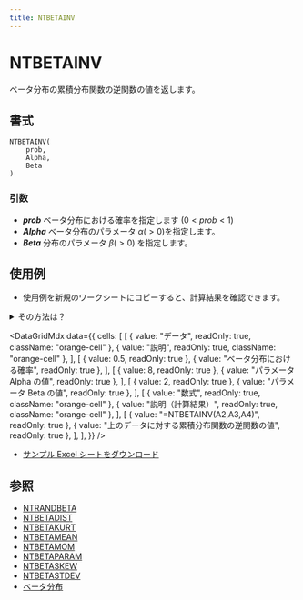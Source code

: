 ```yaml
---
title: NTBETAINV
---
```



# NTBETAINV

ベータ分布の累積分布関数の逆関数の値を返します。

## 書式

```excel
NTBETAINV(
    prob,
    Alpha,
    Beta
)
```

### 引数

- **_prob_** ベータ分布における確率を指定します $(0<prob<1)$
- **_Alpha_** ベータ分布のパラメータ $\alpha(>0)$を指定します。
- **_Beta_** 分布のパラメータ $\beta(>0)$ を指定します。

## 使用例

- 使用例を新規のワークシートにコピーすると、計算結果を確認できます。

<details>
<summary>その方法は？</summary>

1.  新しいブックまたはワークシートを作成します。
2.  ヘルプ トピックにある使用例を選択します（行番号および列番号を除く）。

    ![Selecting an example from Help](./../../assets/functions/HowToCopy.png)

    ヘルプから使用例を選択する

3.  Ctrl キーを押しながら C キーを押します。
4.  ワークシートのセル A1 を選択し、Ctrl キーを押しながら V キーを押します。
5.  計算結果と結果を返す数式の表示を切り替えるには、Ctrl キーを押しながら ` (アクサン グラーブ) キーを押すか、または [ツール] メニューの [ワークシート分析] をポイントし、[ワークシート分析モード] をクリックします。

</details>

<DataGridMdx
  data={{
    cells: [
      [
        { value: "データ", readOnly: true, className: "orange-cell" },
        { value: "説明", readOnly: true, className: "orange-cell" },
      ],
      [
        { value: 0.5, readOnly: true },
        { value: "ベータ分布における確率", readOnly: true },
      ],
      [
        { value: 8, readOnly: true },
        { value: "パラメータ Alpha の値", readOnly: true },
      ],
      [
        { value: 2, readOnly: true },
        { value: "パラメータ Beta の値", readOnly: true },
      ],
      [
        { value: "数式", readOnly: true, className: "orange-cell" },
        { value: "説明（計算結果）", readOnly: true, className: "orange-cell" },
      ],
      [
        { value: "=NTBETAINV(A2,A3,A4)", readOnly: true },
        { value: "上のデータに対する累積分布関数の逆関数の値", readOnly: true },
      ],
    ],
  }}
/>

- [サンプル Excel シートをダウンロード](https://www.ntrand.com/files/NtRand2.xls "サンプル Excel シートをダウンロード")

## 参照

- [NTRANDBETA](https://www.ntrand.com/jp/ntrandbeta/)
- [NTBETADIST](https://www.ntrand.com/jp/ntbetadist/)
- [NTBETAKURT](https://www.ntrand.com/jp/ntbetakurt/)
- [NTBETAMEAN](https://www.ntrand.com/jp/ntbetamean/)
- [NTBETAMOM](https://www.ntrand.com/jp/ntbetamom/)
- [NTBETAPARAM](https://www.ntrand.com/jp/ntbetaparam/)
- [NTBETASKEW](https://www.ntrand.com/jp/ntbetaskew/)
- [NTBETASTDEV](https://www.ntrand.com/jp/ntbetastdev/)
- [ベータ分布](https://www.ntrand.com/jp/beta-distribution/)
